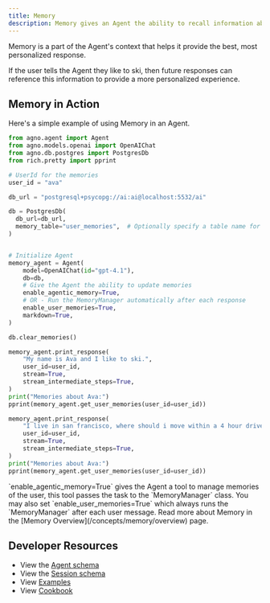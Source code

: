 ```yaml
---
title: Memory
description: Memory gives an Agent the ability to recall information about the user.
---
```


Memory is a part of the Agent's context that helps it provide the best, most personalized response.

<Tip>
  If the user tells the Agent they like to ski, then future responses can
  reference this information to provide a more personalized experience.
</Tip>

## Memory in Action

Here's a simple example of using Memory in an Agent.

```python memory_demo.py
from agno.agent import Agent
from agno.models.openai import OpenAIChat
from agno.db.postgres import PostgresDb
from rich.pretty import pprint

# UserId for the memories
user_id = "ava"

db_url = "postgresql+psycopg://ai:ai@localhost:5532/ai"

db = PostgresDb(
  db_url=db_url,
  memory_table="user_memories",  # Optionally specify a table name for the memories
)


# Initialize Agent
memory_agent = Agent(
    model=OpenAIChat(id="gpt-4.1"),
    db=db,
    # Give the Agent the ability to update memories
    enable_agentic_memory=True,
    # OR - Run the MemoryManager automatically after each response
    enable_user_memories=True,
    markdown=True,
)

db.clear_memories()

memory_agent.print_response(
    "My name is Ava and I like to ski.",
    user_id=user_id,
    stream=True,
    stream_intermediate_steps=True,
)
print("Memories about Ava:")
pprint(memory_agent.get_user_memories(user_id=user_id))

memory_agent.print_response(
    "I live in san francisco, where should i move within a 4 hour drive?",
    user_id=user_id,
    stream=True,
    stream_intermediate_steps=True,
)
print("Memories about Ava:")
pprint(memory_agent.get_user_memories(user_id=user_id))
```

<Tip>
  `enable_agentic_memory=True` gives the Agent a tool to manage memories of the
  user, this tool passes the task to the `MemoryManager` class. You may also set
  `enable_user_memories=True` which always runs the `MemoryManager` after each
  user message.
</Tip>

<Note>
  Read more about Memory in the [Memory Overview](/concepts/memory/overview)
  page.
</Note>

## Developer Resources

- View the [Agent schema](/reference/agents/agent)
- View the [Session schema](/reference/agents/session)
- View [Examples](/examples/concepts/memory)
- View [Cookbook](https://github.com/agno-agi/agno/tree/main/cookbook/memory/)
